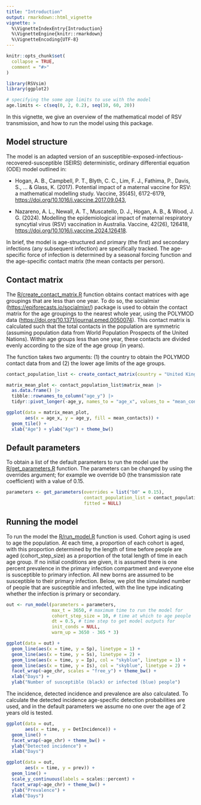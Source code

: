 ```yaml
---
title: "Introduction"
output: rmarkdown::html_vignette
vignette: >
  %\VignetteIndexEntry{Introduction}
  %\VignetteEngine{knitr::rmarkdown}
  %\VignetteEncoding{UTF-8}
---
```


```r
knitr::opts_chunk$set(
  collapse = TRUE,
  comment = "#>"
)
```

```r
library(RSVsim)
library(ggplot2)

# specifying the some age limits to use with the model
age.limits <- c(seq(0, 2, 0.2), seq(10, 60, 20))
```

In this vignette, we give an overview of the mathematical model of RSV transmission, and how to run the model using this package.

## Model structure
The model is an adapted version of an susceptible-exposed-infectious-recovered-susceptible (SEIRS) deterministic, ordinary differential equation (ODE) model outlined in: 

- Hogan, A. B., Campbell, P. T., Blyth, C. C., Lim, F. J., Fathima, P., Davis, S., ... & Glass, K. (2017). Potential impact of a maternal vaccine for RSV: a mathematical modelling study. Vaccine, 35(45), 6172-6179, <https://doi.org/10.1016/j.vaccine.2017.09.043>,

- Nazareno, A. L., Newall, A. T., Muscatello, D. J., Hogan, A. B., & Wood, J. G. (2024). Modelling the epidemiological impact of maternal respiratory syncytial virus (RSV) vaccination in Australia. Vaccine, 42(26), 126418, <https://doi.org/10.1016/j.vaccine.2024.126418>.

In brief, the model is age-structured and primary (the first) and secondary infections (any subsequent infection) are specifically tracked. The age-specific force of infection is determined by a seasonal forcing function and the age-specific contact matrix (the mean contacts per person).

## Contact matrix
 The [R/create_contact_matrix.R](https://github.com/IsaacStopard/RSVsim/blob/master/R/create_contact_matrix.R) function obtains contact matrices with age groupings that are less than one year. To do so, the socialmixr (<https://epiforecasts.io/socialmixr/>) package is used to obtain the contact matrix for the age groupings to the nearest whole year, using the POLYMOD data (<https://doi.org/10.1371/journal.pmed.0050074>). This contact matrix is calculated such that the total contacts in the population are symmetric (assuming population data from World Population Prospects of the United Nations). Within age groups less than one year, these contacts are divided evenly according to the size of the age group (in years).

The function takes two arguments: (1) the country to obtain the POLYMOD contact data from and (2) the lower age limits of the age groups.

```r
contact_population_list <- create_contact_matrix(country = "United Kingdom", age.limits = age.limits)

matrix_mean_plot <- contact_population_list$matrix_mean |> 
  as.data.frame() |> 
  tibble::rownames_to_column("age_y") |> 
  tidyr::pivot_longer(-age_y, names_to = "age_x", values_to = "mean_contacts")

ggplot(data = matrix_mean_plot, 
       aes(x = age_x, y = age_y, fill = mean_contacts)) + 
  geom_tile() +
  xlab("Age") + ylab("Age") + theme_bw()
```

## Default parameters
To obtain a list of the default parameters to run the model use the [R/get_parameters.R](https://github.com/IsaacStopard/RSVsim/blob/master/R/get_parameters.R) function. The parameters can be changed by using the overrides argument; for example we override b0 (the transmission rate coefficient) with a value of 0.15.

```r
parameters <- get_parameters(overrides = list("b0" = 0.15), 
                             contact_population_list = contact_population_list,
                             fitted = NULL)
```

## Running the model
To run the model the [R/run_model.R](https://github.com/IsaacStopard/RSVsim/blob/master/R/run_model.R) function is used. Cohort aging is used to age the population. At each time, a proportion of each cohort is aged, with this proportion determined by the length of time before people are aged (cohort_step_size) as a proportion of the total length of time in each age group. If no initial conditions are given, it is assumed there is one percent prevalence in the primary infection compartment and everyone else is susceptible to primary infection. All new borns are assumed to be susceptible to their primary infection. Below, we plot the simulated number of people that are susceptible and infected, with the line type indicating whether the infection is primary or secondary.

```r
out <- run_model(parameters = parameters,
                 max_t = 3650, # maximum time to run the model for
                 cohort_step_size = 10, # time at which to age people
                 dt = 0.5, # time step to get model outputs for
                 init_conds = NULL,
                 warm_up = 3650 - 365 * 3)

ggplot(data = out) +
  geom_line(aes(x = time, y = Sp), linetype = 1) +
  geom_line(aes(x = time, y = Ss), linetype = 2) +
  geom_line(aes(x = time, y = Ip), col = "skyblue", linetype = 1) +
  geom_line(aes(x = time, y = Is), col = "skyblue", linetype = 2) +
  facet_wrap(~age_chr, scales = "free_y") + theme_bw() +
  xlab("Days") +
  ylab("Number of susceptible (black) or infected (blue) people")
```

The incidence, detected incidence and prevalence are also calculated. To calculate the detected incidence age-specific detection probabilities are used, and in the default parameters we assume no one over the age of 2 years old is tested.

```r
ggplot(data = out, 
       aes(x = time, y = DetIncidence)) +
  geom_line() +
  facet_wrap(~age_chr) + theme_bw() +
  ylab("Detected incidence") +
  xlab("Days")
```
```r
ggplot(data = out, 
       aes(x = time, y = prev)) +
  geom_line() +
  scale_y_continuous(labels = scales::percent) +
  facet_wrap(~age_chr) + theme_bw() +
  ylab("Prevalence") +
  xlab("Days")
```
